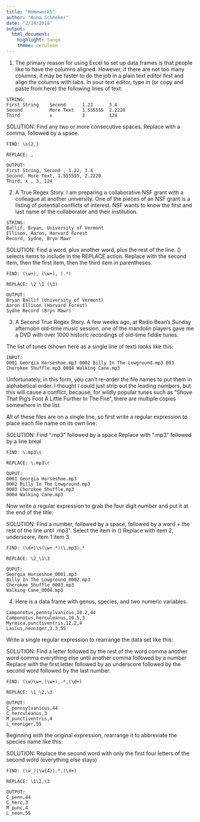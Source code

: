 ```yaml
---
title: "Homework5"
author: "Anna Schmoker"
date: "2/14/2018"
output: 
  html_document: 
    highlight: tango
    theme: cerulean
---
```

1. The primary reason for using Excel to set up data frames is that people like to have the columns aligned. However, if there are not too many columns, it may be faster to do the job in a plain text editor first and align the columns with tabs. In your text editor, type in (or copy and paste from here) the following lines of text:

```
STRING:
First String    Second      1.22      3.4
Second          More Text   1.555555  2.2220
Third           x           3         124
```
SOLUTION:
Find any two or more consecutive spaces.
Replace with a comma, followed by a space.

```
FIND: \s{2,}
  
REPLACE: ,
  
OUTPUT:
First String, Second , 1.22, 3.4
Second, More Text, 1.555555, 2.2220
Third, x , 3, 124
```

2. A True Regex Story. I am preparing a collaborative NSF grant with a colleague at another university. One of the pieces of an NSF grant is a listing of potential conflicts of interest. NSF wants to know the first and last name of the collaborator and their institution.

```
STRING:
Ballif, Bryan, University of Vermont
Ellison, Aaron, Harvard Forest
Record, Sydne, Bryn Mawr
```
SOLUTION:
Find a word, plus another word, plus the rest of the line. () selects items to include in the REPLACE action.
Replace with the second item, then the first item, then the third item in parentheses.
```
FIND: (\w+), (\w+), (.*)

REPLACE: \2 \1 (\3)

OUTPUT: 
Bryan Ballif (University of Vermont)
Aaron Ellison (Harvard Forest)
Sydne Record (Bryn Mawr)
```

3. A Second True Regex Story. A few weeks ago, at Radio Bean’s Sunday afternoon old-time music session, one of the mandolin players gave me a DVD with over 1000 historic recordings of old-time fiddle tunes.

The list of tunes (shown here as a single line of text) looks like this:

```
INPUT:
0001 Georgia Horseshoe.mp3 0002 Billy In The Lowground.mp3 003 Cherokee Shuffle.mp3 0004 Walking Cane.mp3
```
Unfortunately, in this form, you can’t re-order the file names to put them in alphabetical order. I thought I could just strip out the leading numbers, but this will cause a conflict, because, for wildly popular tunes such as “Shove That Pig’s Foot A Little Further In The Fire”, there are multiple copies somewhere in the list.

All of these files are on a single line, so first write a regular expression to place each file name on its own line:

SOLUTION:
Find ".mp3" followed by a space
Replace with ".mp3" followed by a line breal

```
FIND: \.mp3\s

REPLACE: \.mp3\r

OUPUT:
0001 Georgia Horseshoe.mp3
0002 Billy In The Lowground.mp3
0003 Cherokee Shuffle.mp3
0004 Walking Cane.mp3
```

Now write a regular expression to grab the four digit number and put it at the end of the title:

SOLUTION:
Find a number, followed by a space, followed by a word + the rest of the line until .mp3". Select the item in ()
Replace with item 2, underscore, item 1 item 3

```
FIND: (\d+)\s(\w+.*)(\.mp3).*

REPLACE: \2_\1\3

OUPUT:
Georgia Horseshoe_0001.mp3
Billy In The Lowground_0002.mp3
Cherokee Shuffle_0003.mp3
Walking Cane_0004.mp3
```

4. Here is a data frame with genus, species, and two numeric variables.

```
Camponotus,pennsylvanicus,10.2,44
Camponotus,herculeanus,10.5,3
Myrmica,punctiventris,12.2,4
Lasius,neoniger,3.3,55
```
Write a single regular expression to rearrange the data set like this:

SOLUTION:
Find a letter followed by the rest of the word comma another word comma everything else until another comma followed by a number
Replace with the first letter followed by an underscore followed by the second word followed by the last number.

```
FIND: (\w)\w+,(\w+),.*,(\d+)

REPLACE: \1_\2,\3

OUTPUT:
C_pennsylvanicus,44
C_herculeanus,3
M_punctiventris,4
L_neoniger,55
```

Beginning with the original expression, rearrange it to abbreviate the species name like this:

SOLUTION:
Replace the second word with only the first four letters of the second word (everything else stays)

```
FIND: (\w_)(\w{4}).*,(\d+)

REPLACE: \1\2,\3

OUTPUT:
C_penn,44
C_herc,3
M_punc,4
L_neon,55
```